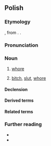 {{also|dziwką}}
==Polish==

===Etymology===
{{inh+|pl|zlw-opl|dziéwka}}, from {{inh|pl|sla-pro|*děvъka}}. {{doublet|pl|dziewka|t1=girl}}.

===Pronunciation===
{{pl-p|a=Pl-dziwka.ogg}}

===Noun===
{{pl-noun|f|dim=dziweczka|aug=dziwa}}

# {{lb|pl|slang}} [[whore]] {{gl|prostitute}}
#: {{syn|pl|kurwa|prostytutka}}
# {{lb|pl|offensive}} [[bitch]], [[slut]], [[whore]]

====Declension====
{{pl-decl-noun-f}}

====Derived terms====

{{col3|pl|title=noun|dziwkarz}}
====Related terms====
{{col3|pl|title=nouns|dziewczę|dziewczyna|dziewica|dziewoja|dziewucha}}
{{col3|pl|title=adjectives|dziewczęcy|dziewczyński|dziewiczy|dziewuszy}}

===Further reading===
* {{R:pl:WSJP}}
* {{R:pl:PWN}}

{{C|pl|Female people|Prostitution}}